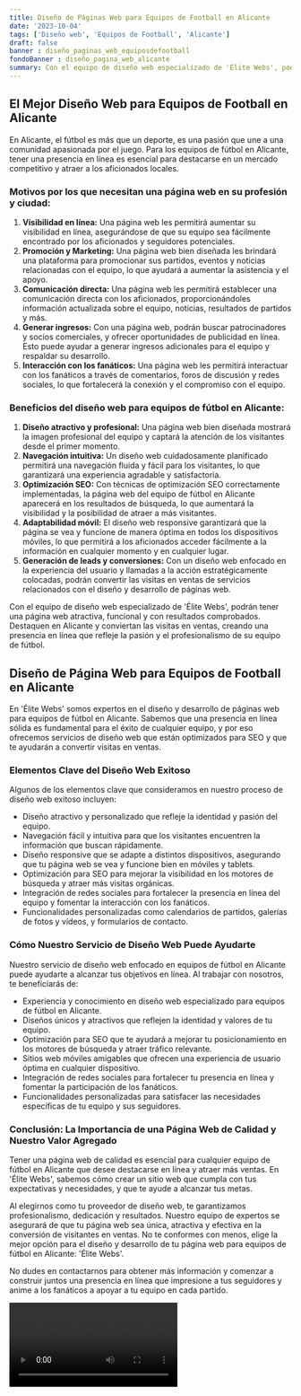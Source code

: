 ```yaml
---
title: Diseño de Páginas Web para Equipos de Football en Alicante
date: '2023-10-04'
tags: ['Diseño web', 'Equipos de Football', 'Alicante']
draft: false
banner : diseño_paginas_web_equiposdefootball
fondoBanner : diseño_pagina_web_alicante
summary: Con el equipo de diseño web especializado de 'Élite Webs', podrán tener una página web atractiva, funcional y con resultados comprobados. Destaquen en Alicante y conviertan las visitas en ventas, creando una presencia en línea que refleje la pasión y el profesionalismo de su equipo de fútbol.
---
```


## **El Mejor Diseño Web para Equipos de Football en Alicante**
En Alicante, el fútbol es más que un deporte, es una pasión que une a una comunidad apasionada por el juego. Para los equipos de fútbol en Alicante, tener una presencia en línea es esencial para destacarse en un mercado competitivo y atraer a los aficionados locales.

### **Motivos por los que necesitan una página web en su profesión y ciudad:**
1. **Visibilidad en línea:** Una página web les permitirá aumentar su visibilidad en línea, asegurándose de que su equipo sea fácilmente encontrado por los aficionados y seguidores potenciales.
2. **Promoción y Marketing:** Una página web bien diseñada les brindará una plataforma para promocionar sus partidos, eventos y noticias relacionadas con el equipo, lo que ayudará a aumentar la asistencia y el apoyo.
3. **Comunicación directa:** Una página web les permitirá establecer una comunicación directa con los aficionados, proporcionándoles información actualizada sobre el equipo, noticias, resultados de partidos y más.
4. **Generar ingresos:** Con una página web, podrán buscar patrocinadores y socios comerciales, y ofrecer oportunidades de publicidad en línea. Esto puede ayudar a generar ingresos adicionales para el equipo y respaldar su desarrollo.
5. **Interacción con los fanáticos:** Una página web les permitirá interactuar con los fanáticos a través de comentarios, foros de discusión y redes sociales, lo que fortalecerá la conexión y el compromiso con el equipo.

### **Beneficios del diseño web para equipos de fútbol en Alicante:**
1. **Diseño atractivo y profesional:** Una página web bien diseñada mostrará la imagen profesional del equipo y captará la atención de los visitantes desde el primer momento.
2. **Navegación intuitiva:** Un diseño web cuidadosamente planificado permitirá una navegación fluida y fácil para los visitantes, lo que garantizará una experiencia agradable y satisfactoria.
3. **Optimización SEO:** Con técnicas de optimización SEO correctamente implementadas, la página web del equipo de fútbol en Alicante aparecerá en los resultados de búsqueda, lo que aumentará la visibilidad y la posibilidad de atraer a más visitantes.
4. **Adaptabilidad móvil:** El diseño web responsive garantizará que la página se vea y funcione de manera óptima en todos los dispositivos móviles, lo que permitirá a los aficionados acceder fácilmente a la información en cualquier momento y en cualquier lugar.
5. **Generación de leads y conversiones:** Con un diseño web enfocado en la experiencia del usuario y llamadas a la acción estratégicamente colocadas, podrán convertir las visitas en ventas de servicios relacionados con el diseño y desarrollo de páginas web.

Con el equipo de diseño web especializado de 'Élite Webs', podrán tener una página web atractiva, funcional y con resultados comprobados. Destaquen en Alicante y conviertan las visitas en ventas, creando una presencia en línea que refleje la pasión y el profesionalismo de su equipo de fútbol.

<GifSeo />

<Cta />

## Diseño de Página Web para Equipos de Football en Alicante

En 'Élite Webs' somos expertos en el diseño y desarrollo de páginas web para equipos de fútbol en Alicante. Sabemos que una presencia en línea sólida es fundamental para el éxito de cualquier equipo, y por eso ofrecemos servicios de diseño web que están optimizados para SEO y que te ayudarán a convertir visitas en ventas.

### Elementos Clave del Diseño Web Exitoso

Algunos de los elementos clave que consideramos en nuestro proceso de diseño web exitoso incluyen:

- Diseño atractivo y personalizado que refleje la identidad y pasión del equipo.
- Navegación fácil y intuitiva para que los visitantes encuentren la información que buscan rápidamente.
- Diseño responsive que se adapte a distintos dispositivos, asegurando que tu página web se vea y funcione bien en móviles y tablets.
- Optimización para SEO para mejorar la visibilidad en los motores de búsqueda y atraer más visitas orgánicas.
- Integración de redes sociales para fortalecer la presencia en línea del equipo y fomentar la interacción con los fanáticos.
- Funcionalidades personalizadas como calendarios de partidos, galerías de fotos y vídeos, y formularios de contacto.

### Cómo Nuestro Servicio de Diseño Web Puede Ayudarte

Nuestro servicio de diseño web enfocado en equipos de fútbol en Alicante puede ayudarte a alcanzar tus objetivos en línea. Al trabajar con nosotros, te beneficiarás de:

- Experiencia y conocimiento en diseño web especializado para equipos de fútbol en Alicante.
- Diseños únicos y atractivos que reflejen la identidad y valores de tu equipo.
- Optimización para SEO que te ayudará a mejorar tu posicionamiento en los motores de búsqueda y atraer tráfico relevante.
- Sitios web móviles amigables que ofrecen una experiencia de usuario óptima en cualquier dispositivo.
- Integración de redes sociales para fortalecer tu presencia en línea y fomentar la participación de los fanáticos.
- Funcionalidades personalizadas para satisfacer las necesidades específicas de tu equipo y sus seguidores.

### Conclusión: La Importancia de una Página Web de Calidad y Nuestro Valor Agregado

Tener una página web de calidad es esencial para cualquier equipo de fútbol en Alicante que desee destacarse en línea y atraer más ventas. En 'Élite Webs', sabemos cómo crear un sitio web que cumpla con tus expectativas y necesidades, y que te ayude a alcanzar tus metas.

Al elegirnos como tu proveedor de diseño web, te garantizamos profesionalismo, dedicación y resultados. Nuestro equipo de expertos se asegurará de que tu página web sea única, atractiva y efectiva en la conversión de visitantes en ventas. No te conformes con menos, elige la mejor opción para el diseño y desarrollo de tu página web para equipos de fútbol en Alicante: 'Élite Webs'.

No dudes en contactarnos para obtener más información y comenzar a construir juntos una presencia en línea que impresione a tus seguidores y anime a los fanáticos a apoyar a tu equipo en cada partido.

<Video />

<CtaBot job='Equipos de Football' city='Alicante'/>

<Gmaps query='Alicante+españa+maps' />